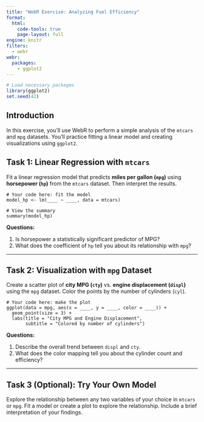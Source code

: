 ```yaml
---
title: "WebR Exercise: Analyzing Fuel Efficiency"
format: 
  html:
    code-tools: true
    page-layout: full
engine: knitr
filters:
  - webr
webr:
  packages:
    - ggplot2
---
```


```r
# Load necessary packages
library(ggplot2)
set.seed(42)
```

## Introduction

In this exercise, you'll use WebR to perform a simple analysis of the `mtcars` and `mpg` datasets. You'll practice fitting a linear model and creating visualizations using `ggplot2`.

## Task 1: Linear Regression with `mtcars`

Fit a linear regression model that predicts **miles per gallon (`mpg`)** using **horsepower (`hp`)** from the `mtcars` dataset. Then interpret the results.

```webr-r
# Your code here: fit the model
model_hp <- lm(____ ~ ____, data = mtcars)

# View the summary
summary(model_hp)
```

**Questions:**

1. Is horsepower a statistically significant predictor of MPG?
2. What does the coefficient of `hp` tell you about its relationship with `mpg`?

---

## Task 2: Visualization with `mpg` Dataset

Create a scatter plot of **city MPG (`cty`)** vs. **engine displacement (`displ`)** using the `mpg` dataset. Color the points by the number of cylinders (`cyl`).

```webr-r
# Your code here: make the plot
ggplot(data = mpg, aes(x = ____, y = ____, color = ____)) +
  geom_point(size = 3) +
  labs(title = "City MPG and Engine Displacement",
       subtitle = "Colored by number of cylinders")
```

**Questions:**

1. Describe the overall trend between `displ` and `cty`.
2. What does the color mapping tell you about the cylinder count and efficiency?

---

## Task 3 (Optional): Try Your Own Model

Explore the relationship between any two variables of your choice in `mtcars` or `mpg`. Fit a model or create a plot to explore the relationship. Include a brief interpretation of your findings.